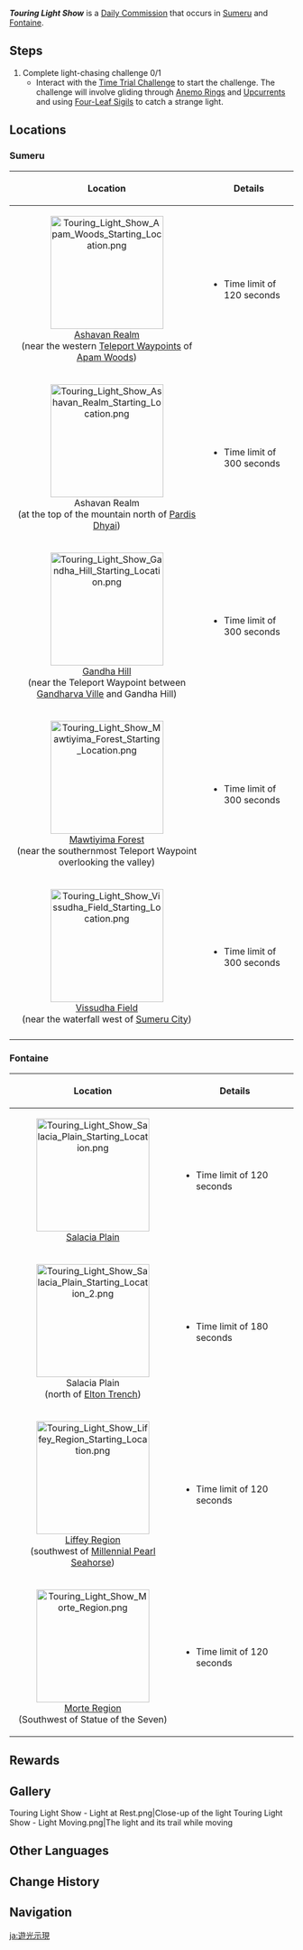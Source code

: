 {{Quest Infobox
|id             = 32350; 32351; 32352; 32353; 32354; 32610; 32611; 32612; 32613
|type           = Commission
|image          = Commission Touring Light Show.png
|startLocation  = [[Ashavan Realm]], [[Sumeru]]
|startLocation2 = [[Gandha Hill]], Sumeru
|startLocation3 = [[Mawtiyima Forest]], Sumeru
|startLocation4 = [[Vissudha Field]], Sumeru
|startLocation5 = [[Salacia Plain]], [[Fontaine]]
|otherRewards   = *AR-Dependent Rewards
|characters     = Traveler
}}
'''''Touring Light Show''''' is a [[Daily Commission]] that occurs in [[Sumeru]] and [[Fontaine]].
==Steps==
{{Quest Description|A strange light has appeared out in the wild/underwater. Catch up with it, and you may yet net yourself some unexpected rewards...}}
# Complete light-chasing challenge 0/1
#* Interact with the [[Time Trial Challenge]] to start the challenge. The challenge will involve gliding through [[Anemo Ring]]s and [[Upcurrent]]s and using [[Four-Leaf Sigil]]s to catch a strange light.

==Locations==
===Sumeru===
{| class="wikitable"
!Location||Details
|-
|<center>[[File:Touring Light Show Apam Woods Starting Location.png|200px]]<br>[[Ashavan Realm]]<br>(near the western [[Teleport Waypoint]]s of [[Apam Woods]])</center>||
* Time limit of 120 seconds
|-
|<center>[[File:Touring Light Show Ashavan Realm Starting Location.png|200px]]<br>Ashavan Realm<br>(at the top of the mountain north of [[Pardis Dhyai]])</center>||
* Time limit of 300 seconds
|-
|<center>[[File:Touring Light Show Gandha Hill Starting Location.png|200px]]<br>[[Gandha Hill]]<br>(near the Teleport Waypoint between [[Gandharva Ville]] and Gandha Hill)</center>||
* Time limit of 300 seconds
|-
|<center>[[File:Touring Light Show Mawtiyima Forest Starting Location.png|200px]]<br>[[Mawtiyima Forest]]<br>(near the southernmost Teleport Waypoint overlooking the valley)</center>||
* Time limit of 300 seconds
|-
|<center>[[File:Touring Light Show Vissudha Field Starting Location.png|200px]]<br>[[Vissudha Field]]<br>(near the waterfall west of [[Sumeru City]])</center>||
* Time limit of 300 seconds
|-
|}

===Fontaine===
{| class="wikitable"
!Location||Details
|-
|<center>[[File:Touring Light Show Salacia Plain Starting Location.png|200px]]<br>[[Salacia Plain]]<br></center>||
* Time limit of 120 seconds
|-
|<center>[[File:Touring Light Show Salacia Plain Starting Location 2.png|200px]]<br>Salacia Plain<br>(north of [[Elton Trench]])</center>||
* Time limit of 180 seconds
|-
|<center>[[File:Touring Light Show Liffey Region Starting Location.png|200px]]<br>[[Liffey Region]]<br>(southwest of [[Millennial Pearl Seahorse]])</center>||
* Time limit of 120 seconds
|-
|<center>[[File:Touring Light Show Morte Region.png|200px]]<br>[[Morte Region]]<br>(Southwest of Statue of the Seven)</center>||
* Time limit of 120 seconds
|}

==Rewards==
{{Commission Rewards|full}}

==Gallery==
<gallery>
Touring Light Show - Light at Rest.png|Close-up of the light
Touring Light Show - Light Moving.png|The light and its trail while moving
</gallery>

==Other Languages==
{{Other Languages
|en      = Touring Light Show
|zhs     = 游光示现
|zhs_rm  = Yóu Guāng Shì Xiàn
|zht     = 遊光示現
|zht_rm  = Yóu Guāng Shì Xiàn
|zh_tl   = 
|ja      = 遊光示現
|ja_rm   = Yuukoujigen
|ja_tl   = Lightshow Manifestation
|ko      = 떠도는 빛의 출현
|ko_tl   = Wandering Light's Manifestation
|es      = Manifestación lumínica
|es_tl   = Luminic Manifestation
|fr      = Spectacle lumineux
|fr_tl   = Light Show
|ru      = Появление блуждающего огонька
|ru_tl   = Appearance of {{w|Will-o'-the-wisp|Wandering Spark}}
|th      = การแสดงแสงไฟพเนจร
|th_rm   = Kansadaeng Saengfai Phanechon
|th_tl   = Wandering Light Show
|vi      = Hóa Thân Ánh Sáng
|vi_tl   = 
|de      = Das Erscheinen eines schwebenden Lichts
|de_tl   = The Appearance of a Levitating Light
|id      = Pertunjukan Cahaya
|id_tl   = Light Show
|pt      = Espetáculo de Luzes
|pt_tl   = 
|tr      = Gezgin Işık Gösterisi
|tr_tl   = Traveling Light Show
|it      = Spettacolo di luci itinerante
|it_tl   = Touring Light Show
}}

==Change History==
{{Change History|3.0}}

==Navigation==
{{Commission Navbox|Basic}}

[[ja:遊光示現]]